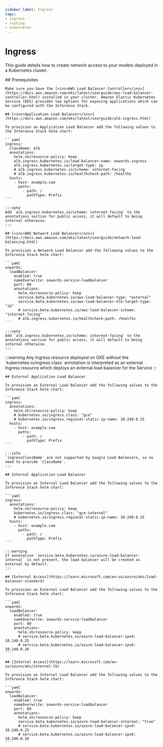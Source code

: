 ```yaml
---
sidebar_label: Ingress
tags: 
- ingress
- routing
- kubernetes
---
```



# Ingress

This guide details how to create network access to your models deployed in a Kubernetes cluster.

<Tabs groupId="operating-systems">
  <TabItem value="aws" label="AWS">
    ## Prerequisites

    Make sure you have the [<ins>AWS Load Balancer Controller</ins>](https://docs.aws.amazon.com/eks/latest/userguide/aws-load-balancer-controller.html) installed in your cluster. Amazon Elastic Kubernetes Service (EKS) provides two options for exposing applications which can be configured with the Inference Stack.

    ## [<ins>Application Load Balancer</ins>](https://docs.aws.amazon.com/eks/latest/userguide/alb-ingress.html)

    To provision an Application Load Balancer add the following values to the Inference Stack helm chart:

    ```yaml
    ingress:
      className: alb
      annotations:
        helm.sh/resource-policy: keep
        alb.ingress.kubernetes.io/load-balancer-name: onwards-ingress
        alb.ingress.kubernetes.io/target-type: ip
        # alb.ingress.kubernetes.io/scheme: internet-facing
        # alb.ingress.kubernetes.io/healthcheck-path: /healthz
      hosts:
        - host: example.com
          paths:
            - path: /
              pathType: Prefix
    ```

    :::note
    Add `alb.ingress.kubernetes.io/scheme: internet-facing` to the annotations section for public access, it will default to being internal otherwise.
    :::

    ## [<ins>AWS Network Load Balancer</ins>](https://docs.aws.amazon.com/eks/latest/userguide/network-load-balancing.html)

    To provision a Network Load Balancer add the following values to the Inference Stack helm chart:

    ```yaml
    onwards:
      loadBalancer:
        enabled: true
        nameOverwrite: onwards-service-loadbalancer
        port: 80
        annotations:
          helm.sh/resource-policy: keep
          service.beta.kubernetes.io/aws-load-balancer-type: "external"
          service.beta.kubernetes.io/aws-load-balancer-nlb-target-type: "ip"
          # service.beta.kubernetes.io/aws-load-balancer-scheme: "internet-facing"
          # alb.ingress.kubernetes.io/healthcheck-path: /healthz
    ```

    :::note
    Add `alb.ingress.kubernetes.io/scheme: internet-facing` to the annotations section for public access, it will default to being internal otherwise.
    :::

  </TabItem>
  <TabItem value="gcp" label="GCP">
    :::warning
    Any Ingress resource deployed on GKE without the `kubernetes.io/ingress.class` annotation is interpreted as an external Ingress resource which deploys an external load balancer for the Service
    :::

    ## External Application Load Balancer

    To provision an External Load Balancer add the following values to the Inference Stack helm chart:

    ```yaml
    ingress:
      annotations:
        helm.sh/resource-policy: keep
        # kubernetes.io/ingress.class: "gce"
        # kubernetes.io/ingress.regional-static-ip-name: 10.240.0.25
      hosts:
        - host: example.com
          paths:
            - path: /
              pathType: Prefix
    ```

    :::info
    `ingressClassName` are not supported by Google Load Balancers, so no need to provide `className`.
    :::

    ## Internal Application Load Balancer

    To provision an Internal Load Balancer add the following values to the Inference Stack helm chart:

    ```yaml
    ingress:
      annotations:
        helm.sh/resource-policy: keep
        kubernetes.io/ingress.class: "gce-internal"
        # kubernetes.io/ingress.regional-static-ip-name: 10.240.0.25
      hosts:
        - host: example.com
          paths:
            - path: /
              pathType: Prefix
    ```

  </TabItem>
  <TabItem value="azure" label="Azure">

    :::warning
    If annotation `service.beta.kubernetes.io/azure-load-balancer-internal` is not present, the load balancer will be created as external by default.
    :::

    ## [External Access](https://learn.microsoft.com/en-us/azure/aks/load-balancer-standard)

    To provision an External Load Balancer add the following values to the Inference Stack helm chart:

    ```yaml
    onwards:
      loadBalancer:
        enabled: true
        nameOverwrite: onwards-service-loadbalancer
        port: 80
        annotations:
          helm.sh/resource-policy: keep
          # service.beta.kubernetes.io/azure-load-balancer-ipv4: 10.240.0.25
          # service.beta.kubernetes.io/azure-load-balancer-ipv6: 10.240.0.26
    ```

    ## [Internal Access](https://learn.microsoft.com/en-us/azure/aks/internal-lb)

    To provision an Internal Load Balancer add the following values to the Inference Stack helm chart:

    ```yaml
    onwards:
      loadBalancer:
        enabled: true
        nameOverwrite: onwards-service-loadbalancer
        port: 80
        annotations:
          helm.sh/resource-policy: keep
          service.beta.kubernetes.io/azure-load-balancer-internal: "true"
          # service.beta.kubernetes.io/azure-load-balancer-ipv4: 10.240.0.25
          # service.beta.kubernetes.io/azure-load-balancer-ipv6: 10.240.0.26
    ```

  </TabItem>
</Tabs>
